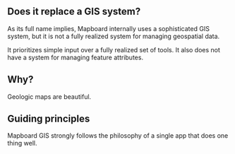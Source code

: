 
## Does it replace a GIS system?

As its full name implies, Mapboard internally uses a sophisticated GIS system,
but it is not a fully realized system for managing geospatial data.

It prioritizes simple input over a fully realized set of tools. It also does not
have a system for managing feature attributes.

## Why?

Geologic maps are beautiful.

## Guiding principles

Mapboard GIS strongly follows the philosophy of a single app that does one thing well.

